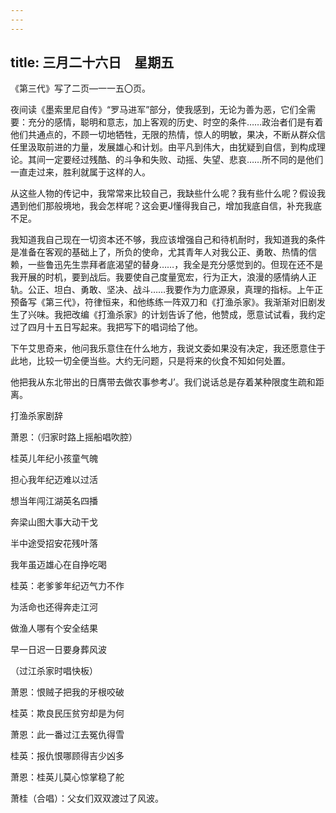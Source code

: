 ```yaml
---
---
---
```

title: 三月二十六日　星期五
---




《第三代》写了二页―一一五〇页。

夜间读《墨索里尼自传》“罗马进军”部分，使我感到，无论为善为恶，它们全需要：充分的感情，聪明和意志，加上客观的历史、时空的条件……政治者们是有着他们共通点的，不顾一切地牺牲，无限的热情，惊人的明敏，果决，不断从群众信任里汲取前进的力量，发展雄心和计划。由平凡到伟大，由犹疑到自信，到构成理论。其间一定要经过残酷、的斗争和失败、动摇、失望、悲哀……所不同的是他们一直走过来，胜利就属于这样的人。

从这些人物的传记中，我常常来比较自己，我缺些什么呢？我有些什么呢？假设我遇到他们那般境地，我会怎样呢？这会更J懂得我自己，增加我底自信，补充我底不足。

我知道我自己现在一切资本还不够，我应该增强自己和待机耐时，我知道我的条件是准备在客观的基础上了，所负的使命，尤其青年人对我公正、勇敢、热情的信赖，一些鲁迅先生祟拜者底渴望的替身……，我全是充分感觉到的。但现在还不是我开展的时机，要到战后。我要使自己度量宽宏，行为正大，浪漫的感情纳人正轨。公正、坦白、勇敢、坚决、战斗……我要作为力底源泉，真理的指标。上午正预备写《第三代》，符律恒来，和他练练一阵双刀和《打渔杀家》。我渐渐对旧剧发生了兴味。我把改编《打渔杀家》的计划告诉了他，他赞成，愿意试试看，我约定过了四月十五日写起来。我把写下的唱词给了他。

下午艾思奇来，他问我乐意住在什么地方，我说文委如果没有决定，我还愿意住于此地，比较一切全便当些。大约无问题，只是将来的伙食不知如何处置。

他把我从东北带出的日膺带去做农事参考J’。我们说话总是存着某种限度生疏和距离。

打渔杀家剧辞

萧恩：（归家时路上摇船唱吹腔）

桂英儿年纪小孩童气魄

担心我年纪迈难以过活

想当年闯江湖英名四播

奔梁山图大事大动干戈

半中途受招安花残叶落

我年虽迈雄心在自挣吃喝

桂英：老爹爹年纪迈气力不作

为活命也还得奔走江河

做渔人哪有个安全结果

早一日迟一日要身葬风波

（过江杀家时唱快板）

萧恩：恨贼子把我的牙根咬破

桂英：欺良民压贫穷却是为何

萧恩：此一番过江去冤仇得雪

桂英：报仇恨哪顾得吉少凶多

萧恩：桂英儿莫心惊掌稳了舵

萧桂（合唱）：父女们双双渡过了风波。